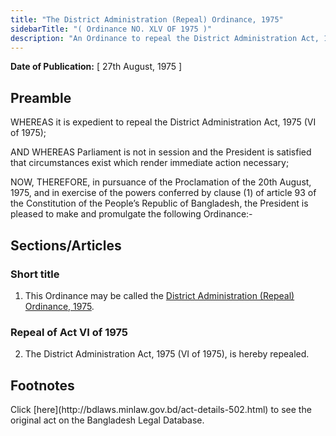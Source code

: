 ```yaml
---
title: "The District Administration (Repeal) Ordinance, 1975"
sidebarTitle: "( Ordinance NO. XLV OF 1975 )"
description: "An Ordinance to repeal the District Administration Act, 1975."
---
```


**Date of Publication:** [ 27th August, 1975 ]

## Preamble

WHEREAS it is expedient to repeal the District Administration Act, 1975 (VI of 1975);

AND WHEREAS Parliament is not in session and the President is satisfied that circumstances exist which render immediate action necessary;

NOW, THEREFORE, in pursuance of the Proclamation of the 20th August, 1975, and in exercise of the powers conferred by clause (1) of article 93 of the Constitution of the People’s Republic of Bangladesh, the President is pleased to make and promulgate the following Ordinance:-

## Sections/Articles

### Short title

1. This Ordinance may be called the [District Administration (Repeal) Ordinance, 1975](/laws/volume-19/act-502 "District Administration (Repeal) Ordinance, 1975").

### Repeal of Act VI of 1975

2. The District Administration Act, 1975 (VI of 1975), is hereby repealed.

## Footnotes

<Note>
  Click [here](http://bdlaws.minlaw.gov.bd/act-details-502.html) to see the original act on the Bangladesh Legal Database.
</Note>
